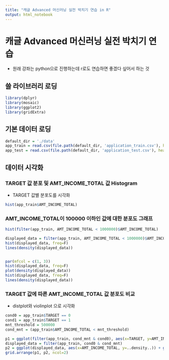 ```yaml
---
title: "캐글 Advanced 머신러닝 실전 박치기 연습 in R"
output: html_notebook
---
```


# 캐글 Advanced 머신러닝 실전 박치기 연습
* 원래 강좌는 python으로 진행하는데 r로도 연습하면 좋겠다 싶어서 하는 것

## 쓸 라이브러리 로딩
```r
library(dplyr)
library(mosaic)
library(ggplot2)
library(gridExtra) 
```

## 기본 데이터 로딩
```r
default_dir = './data'
app_train = read.csv(file.path(default_dir, 'application_train.csv'), header=TRUE, na.strings="NA")
app_test = read.csv(file.path(default_dir, 'application_test.csv'), header=TRUE, na.strings="NA")
```

## 데이터 시각화
### TARGET 값 분포 및 AMT_INCOME_TOTAL 값 Histogram
* TARGET 값별 분포도를 시각화
```r
hist(app_train$AMT_INCOME_TOTAL)
```


### AMT_INCOME_TOTAL이 100000 이하인 값에 대한 분포도 그래프


```r
hist(filter(app_train, AMT_INCOME_TOTAL < 1000000)$AMT_INCOME_TOTAL)
```

```r
displayed_data = filter(app_train, AMT_INCOME_TOTAL < 1000000)$AMT_INCOME_TOTAL
hist(displayed_data, freq=F)
lines(density(displayed_data))
```

```r
```

```r
par(mfcol = c(1, 3))
hist(displayed_data, freq=F)
plot(density(displayed_data))
hist(displayed_data, freq=F)
lines(density(displayed_data))
```


### TARGET 값에 따른 AMT_INCOME_TOTAL 값 분포도 비교
 * distplot와 violinplot 으로 시각화

```r
cond0 = app_train$TARGET == 0
cond1 = app_train$TARGET == 1
mnt_threshold = 500000
cond_mnt = (app_train$AMT_INCOME_TOTAL < mnt_threshold)

p1 = ggplot(filter(app_train, cond_mnt & cond0), aes(x=TARGET, y=AMT_INCOME_TOTAL, fill="0")) + geom_violin() + geom_violin(data=filter(app_train, cond_mnt & cond1), aes(x=TARGET, y=AMT_INCOME_TOTAL, fill="1"))
displayed_data = filter(app_train, cond0 & cond_mnt)
p2 = ggplot(displayed_data, aes(x=AMT_INCOME_TOTAL, y=..density..)) + geom_density(fill=NA, colour=NA, alpha=0.8) + geom_line(stat="density",size=1) + geom_histogram(binwidth=10000, colour="blue", alpha=0.2) 
grid.arrange(p1, p2, ncol=2)
```



